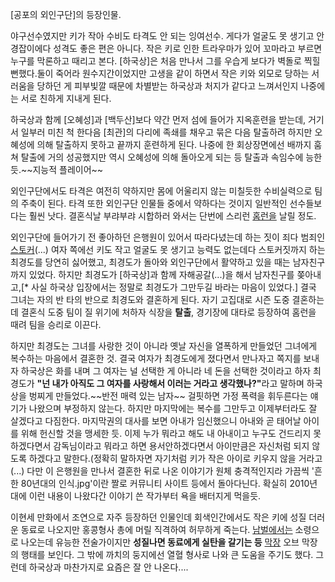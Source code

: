 [공포의 외인구단]의 등장인물.

야구선수였지만 키가 작아 수비도 타격도 안 되는 잉여선수. 게다가 얼굴도 못 생기고 안경잡이에다 성격도 좋은 편은 아니다. 작은 키로 인한 트라우마가 있어 꼬마라고 부르면 누구를 막론하고 때리고 본다. [하국상]은 처음 만나서 그를 우습게 보다가 벽돌로 찍힐 뻔했다.둘이 죽어라 원수지간이었지만 고생을 같이 하면서 작은 키와 외모로 당하는 서러움을 당하던 게 피부빛깔 때문에 차별받는 하국상과 처지가 같다고 느껴서인지 나중에는 서로 친하게 지내게 된다.

하국상과 함께 [오혜성]과 [백두산]보다 약간 먼저 섬에 들어가 지옥훈련을 받는데, 거기서 일부러 미친 척 한다음 [최관]의 다리에 족쇄를 채우고 묶은 다음 탈출하려 하지만 오혜성에 의해 탈출하지 못하고 끝까지 훈련하게 된다. 나중에 한 회상장면에선 배까지 훔쳐 탈출에 거의 성공했지만 역시 오혜성에 의해 돌아오게 되는 등 탈출과 속임수에 능한 듯.~~지능적 플레이어~~

외인구단에서도 타격은 여전히 약하지만 몸에 어울리지 않는 미칠듯한 수비실력으로 팀의 주축이 된다. 타격 또한 외인구단 인물들 중에서 약하다는 것이지 일반적인 선수들보다는 훨씬 낫다. 결혼식날 부랴부랴 시합하러 와서는 단번에 스리런 [[홈런]]을 날릴 정도.

외인구단에 들어가기 전 좋아하던 은행원이 있어서 따라다녔는데 하는 짓이 죄다 범죄인 [[스토커]](...) 여자 쪽에선 키도 작고 얼굴도 못 생기고 능력도 없는데다 스토커짓까지 하는 최경도를 당연히 싫어했고, 최경도가 돌아와 외인구단에서 활약하고 있을 때는 남자친구까지 있었다. 하지만 최경도가 [하국상]과 함께 자해공갈(...)을 해서 남자친구를 쫒아내고,[* 사실 하국상 입장에서는 정말로 최경도가 그만두길 바라는 마음이 있었다.] 결국 그녀는 자의 반 타의 반으로 최경도와 결혼하게 된다. 자기 고집대로 시즌 도중 결혼하는데 결혼식 도중 팀이 질 위기에 처하자 식장을 '''탈출''', 경기장에 대타로 등장하여 홈런을 때려 팀을 승리로 이끈다.

하지만 최경도는 그녀를 사랑한 것이 아니라 옛날 자신을 열폭하게 만들었던 그녀에게 복수하는 마음에서 결혼한 것. 결국 여자가 최경도에게 졌다면서 만나자고 쪽지를 보내자 하국상은 화를 내며 그 여자는 널 선택한 게 아니라 네 돈을 선택한 것이라고 하자 최경도가 '''"넌 내가 아직도 그 여자를 사랑해서 이러는 거라고 생각했나?"'''라고 말하며 하국상을 벙찌게 만들었다.~~반전 매력 있는 남자~~ 걸핏하면 가정 폭력을 휘두른다는 얘기가 나왔으며 부정하지 않는다. 하지만 마지막에는 복수를 그만두고 이제부터라도 잘 살겠다고 다짐한다. 마지막권의 대사를 보면 아내가 임신했으니 아내와 곧 태어날 아이를 위해 헌신할 것을 맹세한 듯. 이제 누가 뭐라고 해도 내 아내이고 누구도 건드리지 못하겠다면서 감독님이라고 뭐라고 하면 용서안하겠다면서 아이만큼은 자신처럼 되지 않도록 하겠다고 말한다.(정확히 말하자면 자기처럼 키가 작은 아이로 키우지 않을 거라고(...)
다만 이 은행원을 만나서 결혼한 뒤로 나온 이야기가 원체 충격적인지라 가끔씩 '흔한 80년대의 인식.jpg'이란 짤로 커뮤니티 사이트 등에서 돌아다닌다. 확실히 2010년대에 이런 내용이 나왔다간 이야기 쓴 작가부터 욕을 배터지게 먹을듯.

이현세 만화에서 조연으로 자주 등장하던 인물인데 회색인간에서도 작은 키에 성질 더러운 동료로 나오지만  홍콩형사 총에 머릴 직격하여 허무하게 죽는다. [[남벌]]에서는 소령으로 나오는데 유능한 전술가이지만 '''성질나면 동료에게 실탄을 갈기는 등''' [[막장]] 오브 막장의 행태를 보인다. 그 밖에 까치의 둥지에선 열혈 형사로 나와 큰 도움을 주기도 했다. 그런데 하국상과 마찬가지로 요즘은 잘 안 나온다....


